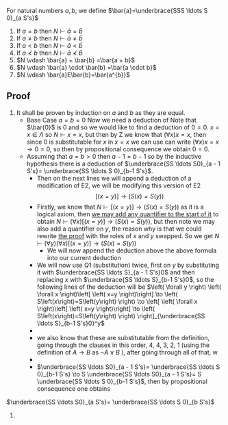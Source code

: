 For natural numbers <math display="inline">a, b</math>, we define <math display="inline">\bar{a}=\underbrace{SSS \ldots S 0}_{a S's}</math>

# If <math display="inline">a = b</math> then <math display="inline">N \vdash \bar{a}=\bar{b}</math>
# If <math display="inline">a \neq b</math> then <math display="inline">N \vdash \bar{a}\neq\bar{b}</math>
# If <math display="inline">a < b</math> then <math display="inline">N \vdash \bar{a}<\bar{b}</math>
# If <math display="inline">a \not < b</math> then <math display="inline">N \vdash \bar{a} \not< \bar{b}</math>
# <math display="inline">N \vdash \bar{a}  +  \bar{b} =\bar{a  +  b}</math>
#<math display="inline">N \vdash \bar{a}  \cdot  \bar{b} =\bar{a  \cdot  b}</math>
# <math display="inline">N \vdash \bar{a}E\bar{b}=\bar{a^{b}}</math>

== Proof ==
# It shall be proven by induction on <math display="inline">a</math> and <math display="inline">b</math> as they are equal.
#* Base Case <math display="inline">a = b = 0</math> Now we need a deduction of Note that <math display="inline">\bar{0}</math> is <math display="inline">0</math> and so we would like to find a deduction of <math display="inline">0 = 0</math>. <math display="inline">x = x \in \Lambda</math> so <math display="inline">N \vdash x = x</math>, but then by Z we know that <math display="inline">\left( \forall x \right)x = x</math>, then since <math display="inline">0</math> is substitutable for <math display="inline">x</math> in <math display="inline">x = x</math> we can use can write <math display="inline">\left( \forall x \right)x = x \to 0 = 0</math>, so then by propositional consequence we obtain <math display="inline">0 = 0</math>.
#* Assuming that <math display="inline">a = b > 0</math> then <math display="inline">a  - 1 = b  - 1</math> so by the inductive hypothesis there is a deduction of <math display="inline">\underbrace{SS \ldots S0}_{a - 1 S's}= \underbrace{SS \ldots S 0}_{b-1 S's}</math>. 
#** Then on the next lines we will append a deduction of  a modification of E2, we will be modifying this version of E2:<math display="block">
  \left[ \left( x=y \right)\right] \to \left( S\left(x\right)=S\left(y\right) \right)
</math>
#** Firstly, we know that <math>N \vdash  \left[ \left( x=y \right)\right] \to \left( S\left(x\right)=S\left(y\right) \right) </math> as it is a logical axiom, then [[Equivalence of Removal of Universal Quantification|we may add any quantifier to the start of it]] to obtain <math>N \vdash  \left( \forall x \right)\left[ \left( x=y \right)\right] \to \left( S\left(x\right)=S\left(y\right) \right)</math>, but then note we may also add a quantifier on <math>y</math>, the reason why is that we could rewrite [[Equivalence of Removal of Universal Quantification|the proof]] with the roles of <math>x</math> and <math>y</math> swapped. So we get <math display="block">N \vdash  \left( \forall y \right) \left( \forall x \right)\left[ \left( x=y \right)\right] \to \left( S\left(x\right)=S\left(y\right) \right)</math>
#*** We will now append the deduction above the above formula into our current deduction
#** We will now use Q1 (substitution) twice, first on <math>y</math> by substituting it with <math display="inline">\underbrace{SS \ldots S}_{a - 1 S's}0</math> and then replacing <math>x</math> with <math display="inline">\underbrace{SS \ldots S}_{b-1 S's}0</math>, so the following lines of the deduction will be <math display="block">\left( \forall y \right) \left( \forall x \right)\left[ \left( x=y \right)\right] \to \left( S\left(x\right)=S\left(y\right) \right) \to \left[  \left( \forall x \right)\left[ \left( x=y \right)\right] \to \left( S\left(x\right)=S\left(y\right) \right) \right]_{\underbrace{SS \ldots S}_{b-1 S's}0}^y</math>
#** 
#** we also know that these are substitutable from the definition, going through the clauses in this order, 4, 4, 3, 2, 1 (using the definition of <math>A \to B</math> as <math>\neg A \lor B</math> ), after going through all of that, w
#** 
#** <math display="inline">\underbrace{SS \ldots S0}_{a - 1 S's}= \underbrace{SS \ldots S 0}_{b-1 S's} \to  S \underbrace{SS \ldots S0}_{a - 1 S's}= S \underbrace{SS \ldots S 0}_{b-1 S's}</math>, then by propositional consequence one obtains 

<math display="block">\underbrace{SS \ldots S0}_{a S's}= \underbrace{SS \ldots S 0}_{b S's}</math>
#
